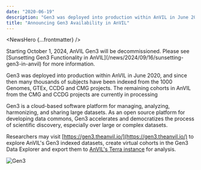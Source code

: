 ```yaml
---
date: "2020-06-19"
description: "Gen3 was deployed into production within AnVIL in June 2020, and since then many thousands of subjects have been indexed from the 1000 Genomes, GTEx, CCDG and CMG projects."
title: "Announcing Gen3 Availability in AnVIL"
---
```


<NewsHero {...frontmatter} />

<Alert severity="warning">
    Starting October 1, 2024, AnVIL Gen3 will be decommissioned. Please see [Sunsetting Gen3 Functionality in AnVIL](/news/2024/09/16/sunsetting-gen3-in-anvil) for more information.
</Alert>

Gen3 was deployed into production within AnVIL in June 2020, and since then many thousands of subjects have been indexed from the 1000 Genomes, GTEx, CCDG and CMG projects. The remaining cohorts in AnVIL from the CMG and CCDG projects are currently in processing

Gen3 is a cloud-based software platform for managing, analyzing, harmonizing, and sharing large datasets. As an open source platform for developing data commons, Gen3 accelerates and democratizes the process of scientific discovery, especially over large or complex datasets.

Researchers may visit [https://gen3.theanvil.io/](https://gen3.theanvil.io/) to explore AnVIL's Gen3 indexed datasets, create virtual cohorts in the Gen3 Data Explorer and export them to [AnVIL's Terra instance](https://anvil.terra.bio/#workspaces) for analysis.

![Gen3](/consortia/news/gen3-noshadow.png)

